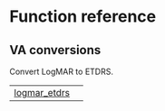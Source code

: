 # Function reference {.doc .doc-index}

## VA conversions

Convert LogMAR to ETDRS.

| | |
| --- | --- |
| [logmar_etdrs](logmar_etdrs.qmd#test_eyepy.logmar_etdrs) |  |
